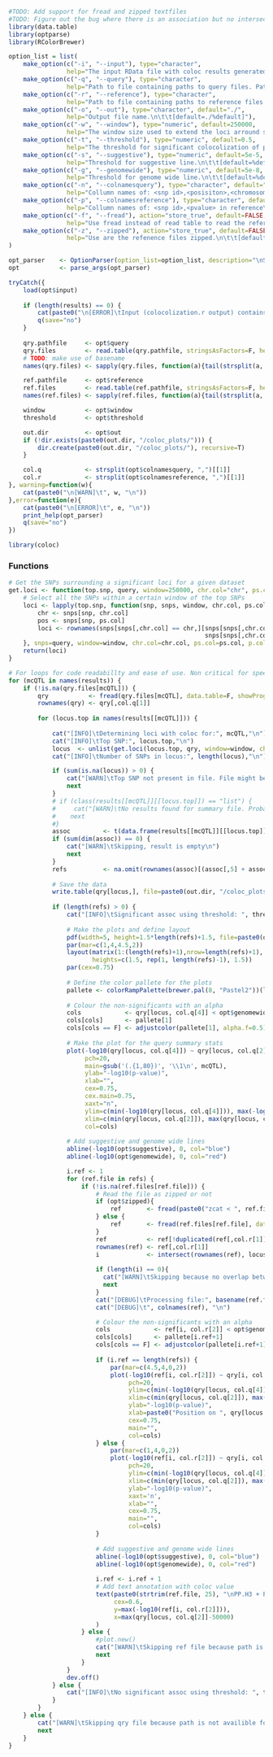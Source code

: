 ```r
#TODO: Add support for fread and zipped textfiles
#TODO: Figure out the bug where there is an association but no intersection between SNPs
library(data.table)
library(optparse)
library(RColorBrewer)

option_list = list(
    make_option(c("-i", "--input"), type="character",
                help="The input RData file with coloc results generated by Colocolization.r"),
    make_option(c("-q", "--query"), type="character",
                help="Path to file containing paths to query files. Paths should be separated by a newline char."),
    make_option(c("-r", "--reference"), type="character",
                help="Path to file containing paths to reference files. Paths should be separated by a newline char."),
    make_option(c("-o", "--out"), type="character", default="./",
                help="Output file name.\n\t\t[default=./%default]"),
    make_option(c("-w", "--window"), type="numeric", default=250000,
                help="The window size used to extend the loci arround significant SNPs.\n\t\t[default=%default]"),
    make_option(c("-t", "--threshold"), type="numeric", default=0.5,
                help="The threshold for significant colocolization of ppH3 + ppH4.\n\t\t[default=%default]"),
    make_option(c("-s", "--suggestive"), type="numeric", default=5e-5,
                help="Threshold for suggestive line.\n\t\t[default=%default]"),
    make_option(c("-g", "--genomewide"), type="numeric", default=5e-8,
                help="Threshold for genome wide line.\n\t\t[default=%default]"),
    make_option(c("-n", "--colnamesquery"), type="character", default="rs,ps,chr,p_wald",
                help="Collumn names of: <snp id>,<posisiton>,<chromosome>,<pvalue> in query\n\t\t[default=%default]"),
    make_option(c("-p", "--colnamesreference"), type="character", default="rs,P",
                help="Collumn names of: <snp id>,<pvalue> in reference\n\t\t[default=%default]"),
    make_option(c("-f", "--fread"), action="store_true", default=FALSE,
                help="Use fread instead of read table to read the reference files.\n\t\t[default=%default]"),
    make_option(c("-z", "--zipped"), action="store_true", default=FALSE,
                help="Use are the refenence files zipped.\n\t\t[default=%default]")
)

opt_parser    <- OptionParser(option_list=option_list, description="\nScript for running the post proccessing of the coloc results. Generates a stacked manhattan plot for all loci of interest. ")
opt           <- parse_args(opt_parser)

tryCatch({
    load(opt$input)
    
    if (length(results) == 0) {
        cat(paste0("\n[ERROR]\tInput (colocolization.r output) contains no data. Exiting \n"))
        q(save="no")
    }
    
    qry.pathfile     <- opt$query
    qry.files        <- read.table(qry.pathfile, stringsAsFactors=F, header=F, sep=";")[,1]
    # TODO: make use of basename
    names(qry.files) <- sapply(qry.files, function(a){tail(strsplit(a, "/")[[1]], n=1)})

    ref.pathfile     <- opt$reference
    ref.files        <- read.table(ref.pathfile, stringsAsFactors=F, header=F, sep=";")[,1]
    names(ref.files) <- sapply(ref.files, function(a){tail(strsplit(a, "/")[[1]], n=1)})

    window           <- opt$window
    threshold        <- opt$threshold

    out.dir          <- opt$out
    if (!dir.exists(paste0(out.dir, "/coloc_plots/"))) {
        dir.create(paste0(out.dir, "/coloc_plots/"), recursive=T)
    }

    col.q            <- strsplit(opt$colnamesquery, ",")[[1]]
    col.r            <- strsplit(opt$colnamesreference, ",")[[1]]
}, warning=function(w){
    cat(paste0("\n[WARN]\t", w, "\n"))
},error=function(e){
    cat(paste0("\n[ERROR]\t", e, "\n"))
    print_help(opt_parser)
    q(save="no")
})

library(coloc)
```

### Functions
```r
# Get the SNPs surrounding a significant loci for a given dataset
get.loci <- function(top.snp, query, window=250000, chr.col="chr", ps.col="ps", p.col="p_wald"){
    # Select all the SNPs within a certain window of the top SNPs
    loci <- lapply(top.snp, function(snp, snps, window, chr.col, ps.col, p.col){
        chr <- snps[snp, chr.col]
        pos <- snps[snp, ps.col]
        loci <- rownames(snps[snps[,chr.col] == chr,][snps[snps[,chr.col] == chr ,ps.col] > pos - window &
                                                      snps[snps[,chr.col] == chr ,ps.col] < pos + window,])
    }, snps=query, window=window, chr.col=chr.col, ps.col=ps.col, p.col=p.col)
    return(loci)
}

```

```r
# For loops for code readabillty and ease of use. Non critical for speed
for (mcQTL in names(results)) {
    if (!is.na(qry.files[mcQTL])) {
        qry           <- fread(qry.files[mcQTL], data.table=F, showProgress=F)
        rownames(qry) <- qry[,col.q[1]]
        
        for (locus.top in names(results[[mcQTL]])) {
            
            cat("[INFO]\tDetermining loci with coloc for:", mcQTL,"\n")
            cat("[INFO]\tTop SNP:", locus.top,"\n")
            locus  <- unlist(get.loci(locus.top, qry, window=window, chr.col=col.q[3], ps.col=col.q[2], p.col=col.q[4]))
            cat("[INFO]\tNumber of SNPs in locus:", length(locus),"\n")

            if (sum(is.na(locus)) > 0) {
                cat("[WARN]\tTop SNP not present in file. File might be incomplete.", mcQTL)
                next
            }
            # if (class(results[[mcQTL]][[locus.top]]) == "list") {
            #     cat("[WARN]\tNo results found for summary file. Probable reason: no overlapping snps. Skipping file")
            #    next
            #}
            assoc         <- t(data.frame(results[[mcQTL]][[locus.top]]))
            if (sum(dim(assoc)) == 0) {
                cat("[WARN]\tSkipping, result is empty\n")
                next
            }
            refs          <- na.omit(rownames(assoc)[(assoc[,5] + assoc[,6]) > threshold])
            
            # Save the data 
            write.table(qry[locus,], file=paste0(out.dir, "/coloc_plots/", locus.top, "_window", window, "_", mcQTL), quote=F)
            
            if (length(refs) > 0) {
                cat("[INFO]\tSignificant assoc using threshold: ", threshold, " in locus: ", locus.top, "\n")
                
                # Make the plots and define layout
                pdf(width=5, height=1.5*length(refs)+1.5, file=paste0(out.dir,"/coloc_plots/", locus.top, "_", mcQTL ,".pdf"))
                par(mar=c(1,4,4.5,2))
                layout(matrix(1:(length(refs)+1),nrow=length(refs)+1),
                       heights=c(1.5, rep(1, length(refs)-1), 1.5))
                par(cex=0.75)
                
                # Define the color pallete for the plots
                pallete <- colorRampPalette(brewer.pal(8, "Pastel2"))(length(refs)+1)
                
                # Colour the non-significants with an alpha
                cols            <- qry[locus, col.q[4]] < opt$genomewide
                cols[cols]      <- pallete[1]
                cols[cols == F] <- adjustcolor(pallete[1], alpha.f=0.5)
                
                # Make the plot for the query summary stats
                plot(-log10(qry[locus, col.q[4]]) ~ qry[locus, col.q[2]],
                     pch=20,
                     main=gsub('(.{1,80})', '\\1\n', mcQTL),
                     ylab="-log10(p-value)",
                     xlab="",
                     cex=0.75,
                     cex.main=0.75,
                     xaxt="n",
                     ylim=c(min(-log10(qry[locus, col.q[4]])), max(-log10(qry[locus, col.q[4]]))+2),
                     xlim=c(min(qry[locus, col.q[2]]), max(qry[locus, col.q[2]])),
                     col=cols)
                
                # Add suggestive and genome wide lines
                abline(-log10(opt$suggestive), 0, col="blue")
                abline(-log10(opt$genomewide), 0, col="red")

                i.ref <- 1
                for (ref.file in refs) {
                    if (!is.na(ref.files[ref.file])) {
                        # Read the file as zipped or not
                        if (opt$zipped){
                            ref       <- fread(paste0("zcat < ", ref.files[ref.file]), data.table=F, header=T,stringsAsFactors=F, verbose=F, showProgress=F)
                        } else {
                            ref       <- fread(ref.files[ref.file], data.table=F, header=T, stringsAsFactors=F, verbose=F, showProgress=F)
                        }
                        ref           <- ref[!duplicated(ref[,col.r[1]]), ]
                        rownames(ref) <- ref[,col.r[1]]
                        i             <- intersect(rownames(ref), locus)
                        
                        if (length(i) == 0){
                          cat("[WARN]\tSkipping because no overlap between RS numbers\n")
                          next
                        }
                        cat("[DEBUG]\tProcessing file:", basename(ref.file),"\n")
                        cat("[DEBUG]\t", colnames(ref), "\n")

                        # Colour the non-significants with an alpha
                        cols            <- ref[i, col.r[2]] < opt$genomewide
                        cols[cols]      <- pallete[i.ref+1]
                        cols[cols == F] <- adjustcolor(pallete[i.ref+1], alpha.f=0.5)
                        
                        if (i.ref == length(refs)) {
                            par(mar=c(4.5,4,0,2))
                            plot(-log10(ref[i, col.r[2]]) ~ qry[i, col.q[2]],
                                 pch=20,
                                 ylim=c(min(-log10(qry[locus, col.q[4]])), max(-log10(ref[i, col.r[2]]))+2),
                                 xlim=c(min(qry[locus, col.q[2]]), max(qry[locus, col.q[2]])),
                                 ylab="-log10(p-value)",
                                 xlab=paste0("Position on ", qry[locus.top, col.q[3]]),
                                 cex=0.75,
                                 main="",
                                 col=cols)
                        } else {
                            par(mar=c(1,4,0,2))
                            plot(-log10(ref[i, col.r[2]]) ~ qry[i, col.q[2]],
                                 pch=20,
                                 ylim=c(min(-log10(qry[locus, col.q[4]])), max(-log10(ref[i, col.r[2]]))+2),
                                 xlim=c(min(qry[locus, col.q[2]]), max(qry[locus, col.q[2]])),
                                 ylab="-log10(p-value)",
                                 xaxt='n',
                                 xlab="",
                                 cex=0.75,
                                 main="",
                                 col=cols)  
                        }
                        
                        # Add suggestive and genome wide lines
                        abline(-log10(opt$suggestive), 0, col="blue")
                        abline(-log10(opt$genomewide), 0, col="red")
                        
                        i.ref <- i.ref + 1
                        # Add text annotation with coloc value
                        text(paste0(strtrim(ref.file, 25), "\nPP.H3 + PP.H4: ", round(assoc[ref.file, 5] + assoc[ref.file, 6], 2)),
                             cex=0.6,
                             y=max(-log10(ref[i, col.r[2]])),
                             x=max(qry[locus, col.q[2]]-50000)
                        )
                    } else {
                        #plot.new()
                        cat("[WARN]\tSkipping ref file because path is not availible for: ", ref.file, "\n")
                        next
                    }
                }
                dev.off()
            } else {
                cat("[INFO]\tNo significant assoc using threshold: ", threshold, " in locus: ", locus.top, "\n")
            }
        }
    } else {
        cat("[WARN]\tSkipping qry file because path is not availible for: ", mcQTL, "\n")
        next
    }
}
```

